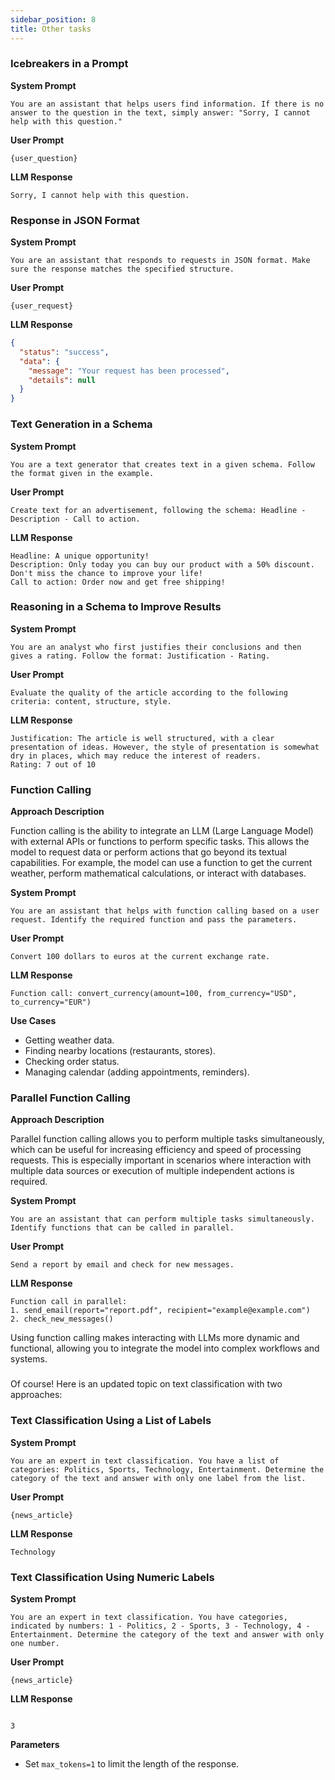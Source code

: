 ```yaml
---
sidebar_position: 8
title: Other tasks
---
```


### Icebreakers in a Prompt

**System Prompt**

```text
You are an assistant that helps users find information. If there is no answer to the question in the text, simply answer: "Sorry, I cannot help with this question."
```

**User Prompt**

```text
{user_question}
```

**LLM Response**

```text
Sorry, I cannot help with this question.
```

### Response in JSON Format

**System Prompt**

```text
You are an assistant that responds to requests in JSON format. Make sure the response matches the specified structure.
```

**User Prompt**

```text
{user_request}
```

**LLM Response**

```json
{
  "status": "success",
  "data": {
    "message": "Your request has been processed",
    "details": null
  }
}
```

### Text Generation in a Schema

**System Prompt**

```text
You are a text generator that creates text in a given schema. Follow the format given in the example.
```

**User Prompt**

```text
Create text for an advertisement, following the schema: Headline - Description - Call to action.
```

**LLM Response**

```text
Headline: A unique opportunity!
Description: Only today you can buy our product with a 50% discount. Don't miss the chance to improve your life!
Call to action: Order now and get free shipping!
```

### Reasoning in a Schema to Improve Results

**System Prompt**

```text
You are an analyst who first justifies their conclusions and then gives a rating. Follow the format: Justification - Rating.
```

**User Prompt**

```text
Evaluate the quality of the article according to the following criteria: content, structure, style.
```

**LLM Response**

```text
Justification: The article is well structured, with a clear presentation of ideas. However, the style of presentation is somewhat dry in places, which may reduce the interest of readers.
Rating: 7 out of 10
```

### Function Calling

**Approach Description**

Function calling is the ability to integrate an LLM (Large Language Model) with external APIs or functions to perform specific tasks. This allows the model to request data or perform actions that go beyond its textual capabilities. For example, the model can use a function to get the current weather, perform mathematical calculations, or interact with databases.

**System Prompt**

```text
You are an assistant that helps with function calling based on a user request. Identify the required function and pass the parameters.
```

**User Prompt**

```text
Convert 100 dollars to euros at the current exchange rate.
```

**LLM Response**

```text
Function call: convert_currency(amount=100, from_currency="USD", to_currency="EUR")
```

**Use Cases**

- Getting weather data.
- Finding nearby locations (restaurants, stores).
- Checking order status.
- Managing calendar (adding appointments, reminders).

### Parallel Function Calling

**Approach Description**

Parallel function calling allows you to perform multiple tasks simultaneously, which can be useful for increasing efficiency and speed of processing requests. This is especially important in scenarios where interaction with multiple data sources or execution of multiple independent actions is required.

**System Prompt**

```text
You are an assistant that can perform multiple tasks simultaneously. Identify functions that can be called in parallel.
```

**User Prompt**

```text
Send a report by email and check for new messages.
```

**LLM Response**

```text
Function call in parallel:
1. send_email(report="report.pdf", recipient="example@example.com")
2. check_new_messages()
```

Using function calling makes interacting with LLMs more dynamic and functional, allowing you to integrate the model into complex workflows and systems.

### 

Of course! Here is an updated topic on text classification with two approaches:

### Text Classification Using a List of Labels

**System Prompt**

```text
You are an expert in text classification. You have a list of categories: Politics, Sports, Technology, Entertainment. Determine the category of the text and answer with only one label from the list.
```

**User Prompt**

```text
{news_article}
```

**LLM Response**

```text
Technology
```

### Text Classification Using Numeric Labels

**System Prompt**

```text
You are an expert in text classification. You have categories, indicated by numbers: 1 - Politics, 2 - Sports, 3 - Technology, 4 - Entertainment. Determine the category of the text and answer with only one number.
```

**User Prompt**

```text
{news_article}
```

**LLM Response**

```text

3
```

**Parameters**

- Set `max_tokens=1` to limit the length of the response.
